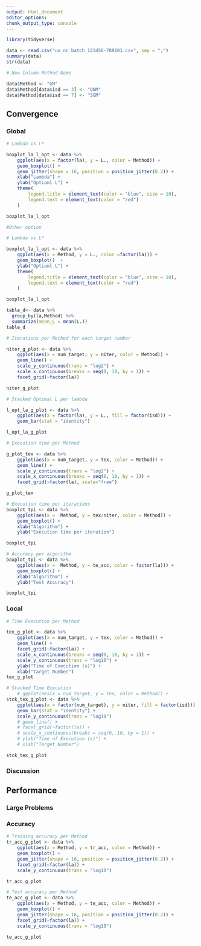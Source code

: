 ```yaml
---
output: html_document
editor_options: 
chunk_output_type: console
---
```

```r
library(tidyverse)
```

```r
data <- read.csv("uo_nn_batch_123456-789101.csv", sep = ";")
summary(data)
str(data)
```

```r
# New Column Method Name

data$Method <- "GM"
data$Method[data$isd == 3] <- "QNM"
data$Method[data$isd == 7] <- "SGM"
```

## Convergence

### Global

```r
# Lambda vs L*

boxplot_la_l_opt <- data %>%
    ggplot(aes(x = factor(la), y = L., color = Method)) +
    geom_boxplot() +
    geom_jitter(shape = 16, position = position_jitter(0.2)) +
    xlab("Lambda") +
    ylab("Optiaml L") +
    theme(
        legend.title = element_text(color = "blue", size = 10),
        legend.text = element_text(color = "red")
    )

boxplot_la_l_opt
```


```r
#Other option

# Lambda vs L*

boxplot_la_l_opt <- data %>%
    ggplot(aes(x = Method, y = L., color =factor(la))) +
    geom_boxplot()  +
    ylab("Optiaml L") +
    theme(
        legend.title = element_text(color = "blue", size = 10),
        legend.text = element_text(color = "red")
    )

boxplot_la_l_opt

```



```r
table_d<- data %>%
  group_by(la,Method) %>% 
  summarize(mean_L = mean(L.))
table_d
```

```r
# Iterations per Method for each target number

niter_g_plot <- data %>%
    ggplot(aes(x = num_target, y = niter, color = Method)) +
    geom_line() +
    scale_y_continuous(trans = "log2") +
    scale_x_continuous(breaks = seq(0, 10, by = 1)) +
    facet_grid(~factor(la))

niter_g_plot
```

```r
# Stacked Optimal L per lambda

l_opt_la_g_plot <- data %>%
    ggplot(aes(x = factor(la), y = L., fill = factor(isd))) +
    geom_bar(stat = "identity")

l_opt_la_g_plot
```



```r


# Execution time per Method

g_plot_tex <- data %>%
    ggplot(aes(x = num_target, y = tex, color = Method)) +
    geom_line() +
    scale_y_continuous(trans = "log2") +
    scale_x_continuous(breaks = seq(0, 10, by = 1)) +
    facet_grid(~factor(la), scale="free")

g_plot_tex


```


```r
# Execution time per iterations 
boxplot_tpi <- data %>%
    ggplot(aes(x =  Method, y = tex/niter, color = Method)) +
    geom_boxplot() +
    xlab("Algorithm") +
    ylab("Execution time per iteration") 

boxplot_tpi
```


```r
# Accuracy per algorithm 
boxplot_tpi <- data %>%
    ggplot(aes(x =  Method, y = te_acc, color = factor(la))) +
    geom_boxplot() +
    xlab("Algorithm") +
    ylab("Test Accuracy")

boxplot_tpi
```



### Local

```r
# Time Execution per Method

tex_g_plot <- data %>%
    ggplot(aes(x = num_target, y = tex, color = Method)) +
    geom_line() +
    facet_grid(~factor(la)) +
    scale_x_continuous(breaks = seq(0, 10, by = 1)) +
    scale_y_continuous(trans = "log10") +
    ylab("Time of Execution (s)") +
    xlab("Target Number")
tex_g_plot
```

```r
# Stacked Time Execution
    # ggplot(aes(x = num_target, y = tex, color = Method)) +
stck_tex_g_plot <- data %>%
    ggplot(aes(x = factor(num_target), y = niter, fill = factor(isd))) +
    geom_bar(stat = "identity") +
    scale_y_continuous(trans = "log10")
    # geom_line() +
    # facet_grid(~factor(la)) +
    # scale_x_continuous(breaks = seq(0, 10, by = 1)) +
    # ylab("Time of Execution (s)") +
    # xlab("Target Number")

stck_tex_g_plot
```

### Discussion

## Performance
### Large Problems
### Accuracy
```r
# Training accuracy per Method
tr_acc_g_plot <- data %>%
    ggplot(aes(x = Method, y = tr_acc, color = Method)) +
    geom_boxplot() +
    geom_jitter(shape = 16, position = position_jitter(0.2)) +
    facet_grid(~factor(la)) +
    scale_y_continuous(trans = "log10")

tr_acc_g_plot
```

```r
# Test accuracy per Method
te_acc_g_plot <- data %>%
    ggplot(aes(x = Method, y = te_acc, color = Method)) +
    geom_boxplot() +
    geom_jitter(shape = 16, position = position_jitter(0.2)) +
    facet_grid(~factor(la)) +
    scale_y_continuous(trans = "log10")

te_acc_g_plot
```
